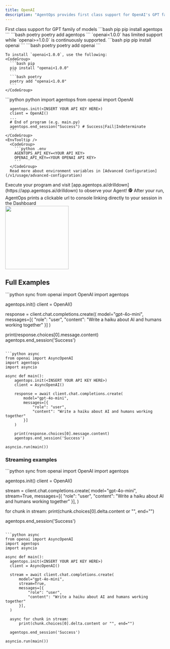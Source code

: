 ```yaml
---
title: OpenAI
description: "AgentOps provides first class support for OpenAI's GPT family of models"
---
```



<Card title="OpenAI" icon="robot" href="https://www.openai.com">
    First class support for GPT family of models
</Card>

<Steps>
  <Step title="Install the AgentOps SDK">
    <CodeGroup>
      ```bash pip 
      pip install agentops
      ```
      ```bash poetry
      poetry add agentops
      ```
    </CodeGroup>
  </Step>
  <Step title="Install the OpenAI SDK">
    <Note>
      `openai<1.0.0` has limited support while `openai>=1.0.0` is continuously supported.
    </Note>
    <CodeGroup>
      ```bash pip
      pip install openai
      ```
      ```bash poetry
      poetry add openai
      ```
    </CodeGroup>

    To install `openai<1.0.0`, use the following:
    <CodeGroup>
      ```bash pip
      pip install "openai<1.0.0"
      ```
      ```bash poetry
      poetry add "openai<1.0.0"
      ```
    </CodeGroup>
  </Step>
  <Step title="Add 3 lines of code">
    <CodeTooltip/>
    <CodeGroup>
      ```python python
      import agentops
      from openai import OpenAI
      
      agentops.init(<INSERT YOUR API KEY HERE>)
      client = OpenAI()
      ...
      # End of program (e.g. main.py)
      agentops.end_session("Success") # Success|Fail|Indeterminate
      ```
    </CodeGroup>
    <EnvTooltip />
      <CodeGroup>
        ```python .env
        AGENTOPS_API_KEY=<YOUR API KEY>
        OPENAI_API_KEY=<YOUR OPENAI API KEY>
        ```
      </CodeGroup>
      Read more about environment variables in [Advanced Configuration](/v1/usage/advanced-configuration)
  </Step>
  <Step title="Run your Agent">
    Execute your program and visit [app.agentops.ai/drilldown](https://app.agentops.ai/drilldown) to observe your Agent! 🕵️
    <Tip>
      After your run, AgentOps prints a clickable url to console linking directly to your session in the Dashboard
    </Tip>
    <div/>
    <Frame type="glass" caption="Clickable link to session">
      <img height="200" src="https://raw.githubusercontent.com/AgentOps-AI/agentops/refs/heads/main/docs/images/external/app_screenshots/session-replay.png?raw=true" />
    </Frame>
  </Step>
</Steps>

## Full Examples

<CodeGroup>
  ```python sync
  from openai import OpenAI
  import agentops

  agentops.init(<INSERT YOUR API KEY HERE>)
  client = OpenAI()

  response = client.chat.completions.create((
      model="gpt-4o-mini",
      messages=[{
          "role": "user",
          "content": "Write a haiku about AI and humans working together"
      }]
  )

  print(response.choices[0].message.content)
  agentops.end_session('Success')
  ```

  ```python async
  from openai import AsyncOpenAI
  import agentops
  import asyncio

  async def main():
      agentops.init(<INSERT YOUR API KEY HERE>)
      client = AsyncOpenAI()

      response = await client.chat.completions.create(
          model="gpt-4o-mini",
          messages=[{
              "role": "user",
              "content": "Write a haiku about AI and humans working together"
          }]
      )

      print(response.choices[0].message.content)
      agentops.end_session('Success')

  asyncio.run(main())
  ```

</CodeGroup>

### Streaming examples

<CodeGroup>
  ```python sync
  from openai import OpenAI
  import agentops

  agentops.init(<INSERT YOUR API KEY HERE>)
  client = OpenAI()

  stream = client.chat.completions.create(
      model="gpt-4o-mini",
      stream=True,
      messages=[{
            "role": "user",
            "content": "Write a haiku about AI and humans working together"
      }],
  )

  for chunk in stream:
    print(chunk.choices[0].delta.content or "", end="")

  agentops.end_session('Success')
  ```

  ```python async
  from openai import AsyncOpenAI
  import agentops
  import asyncio

  async def main():
    agentops.init(<INSERT YOUR API KEY HERE>)
    client = AsyncOpenAI()

    stream = await client.chat.completions.create(
        model="gpt-4o-mini",
        stream=True,
        messages=[{
            "role": "user",
            "content": "Write a haiku about AI and humans working together"
        }],
    )

    async for chunk in stream:
        print(chunk.choices[0].delta.content or "", end="")
    
    agentops.end_session('Success')

  asyncio.run(main())
  ```

</CodeGroup>

<script type="module" src="/scripts/github_stars.js"></script>
<script type="module" src="/scripts/scroll-img-fadein-animation.js"></script>
<script type="module" src="/scripts/button_heartbeat_animation.js"></script>
<script type="css" src="/styles/styles.css"></script>
<script type="module" src="/scripts/adjust_api_dynamically.js"></script>
